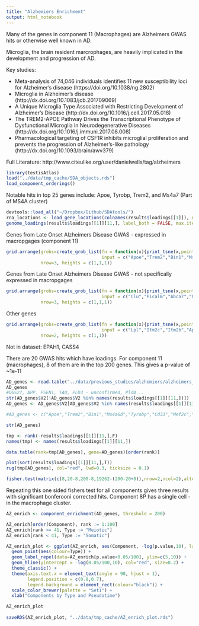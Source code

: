 ```yaml
---
title: "Alzhemiers Enrichment"
output: html_notebook
---
```


Many of the genes in component 11 (Macrophages) are Alzheimers GWAS hits or otherwise well known in AD.

Microglia, the brain resident marcrophages, are heavily implicated in the development and progression of AD.

Key studies:

- Meta-analysis of 74,046 individuals identifies 11 new susceptibility loci for Alzheimer's disease (https://doi.org/10.1038/ng.2802)
- Microglia in Alzheimer’s disease (http://dx.doi.org/10.1083/jcb.201709069)
- A Unique Microglia Type Associated with Restricting Development of Alzheimer’s Disease (http://dx.doi.org/10.1016/j.cell.2017.05.018)
- The TREM2-APOE Pathway Drives the Transcriptional Phenotype of Dysfunctional Microglia in Neurodegenerative Diseases (http://dx.doi.org/10.1016/j.immuni.2017.08.008)
- Pharmacological targeting of CSF1R inhibits microglial proliferation and prevents the progression of Alzheimer’s-like pathology (http://dx.doi.org/10.1093/brain/awv379)

Full Literature: http://www.citeulike.org/user/danielwells/tag/alzheimers

```r
library(testisAtlas)
load("../data/tmp_cache/SDA_objects.rds")
load_component_orderings()
```

Notable hits in top 25 genes include: Apoe, Tyrobp, Trem2, and Ms4a7 (Part of MS4A cluster)

```r
devtools::load_all("~/Dropbox/Github/SDAtools/")
rna_locations <- load_gene_locations(colnames(results$loadings[[1]]), name="merge_mouse_V3b", path = "../data/")
genome_loadings(results$loadings[[1]][11,], label_both = FALSE, max.items = 25, label.size = 4) + ylab("Gene Loading (Component 11)") + theme_minimal() + theme(legend.position = "none")
```


Genes from Late Onset Alzheimers Disease GWAS - expressed in macropgages (component 11)

```r
grid.arrange(grobs=create_grob_list(fn = function(x){print_tsne(x,point_size = 0.1, predict = T)},
                                    input = c("Apoe","Trem2","Bin1","Ms4a6d","Ms4a6b","Ms4a6c","Ms4a7","Tyrobp","Cd33","Mef2c","Spi1","H2-Eb1")),
             nrow=3, heights = c(1,1,1))
```

Genes from Late Onset Alzheimers Disease GWAS - not specifically expressed in macropgages

```r

grid.arrange(grobs=create_grob_list(fn = function(x){print_tsne(x,point_size = 0.1, predict = T)},
                                    input = c("Clu","Picalm","Abca7","Cd2ap","Zcwpw1","Nme8","Inpp5d","Sorl1","Rin3","Ptk2b")),
             nrow=3, heights = c(1,1,1))

```

Other genes

```r
grid.arrange(grobs=create_grob_list(fn = function(x){print_tsne(x,point_size = 0.1, predict = T)},
                                    input = c("Lpl","Itm2c","Itm2b","App")),
             nrow=2, heights = c(1,1))
```

Not in dataset: EPAH1, CASS4

There are 20 GWAS hits which have loadings. For component 11 (macrophages), 8 of them are in the top 200 genes. This gives a p-value of ~1e-11

```r
AD_genes <- read.table("../data/previous_studies/alzhemiers/alzheimers_genes.txt", stringsAsFactors = F)
AD_genes
#DGS2?, APP. PSEN1, TAU, PLD3 - unconfirmed, Pld4...
str(AD_genes$V2[!AD_genes$V2 %in% names(results$loadings[[1]][11,])])
AD_genes <- AD_genes$V2[AD_genes$V2 %in% names(results$loadings[[1]][11,])]

#AD_genes <- c("Apoe","Trem2","Bin1","Ms4a6d","Tyrobp","Cd33","Mef2c","Spi1","H2-Eb1","Clu","Picalm","Abca7","Cd2ap","Zcwpw1","Nme8","Inpp5d","Sorl1","Rin3","Ptk2b")

str(AD_genes)

tmp <- rank(-results$loadings[[1]][11,],F)
names(tmp) <- names(results$loadings[[1]][11,])

data.table(rank=tmp[AD_genes], gene=AD_genes)[order(rank)]

plot(sort(results$loadings[[1]][11,],T))
rug(tmp[AD_genes], col="red", lwd=0.3, ticksize = 0.1)

fisher.test(matrix(c(8,20-8,200-8,19262-(200-20+8)),nrow=2,ncol=2),alternative="greater")
```

Repeating this one sided fishers test for all components gives three results with significant bonferooni corrected hits. Component 8P has a single cell - in the macrophage cluster.

```r

AZ_enrich <- component_enrichment(AD_genes, threshold = 200)

AZ_enrich[order(Component), rank := 1:100]
AZ_enrich[rank >= 41, Type := "Meiotic"]
AZ_enrich[rank < 41, Type := "Somatic"]

AZ_enrich_plot <- ggplot(AZ_enrich, aes(Component, -log(p.value,10), label=paste0(Component," - ",name))) +
  geom_point(aes(colour=Type)) +
  geom_label_repel(data=AZ_enrich[p.value<0.05/100], ylim=c(5,10)) +
  geom_hline(yintercept = -log(0.05/100,10), col="red", size=0.2) +
  theme_classic() +
  theme(axis.text.x = element_text(angle = 90, hjust = 1),
        legend.position = c(0.8,0.7),
        legend.background = element_rect(colour="black")) +
  scale_color_brewer(palette = "Set1") +
  xlab("Components by Type and Pseudotime")

AZ_enrich_plot
  
saveRDS(AZ_enrich_plot, "../data/tmp_cache/AZ_enrich_plot.rds")
```



